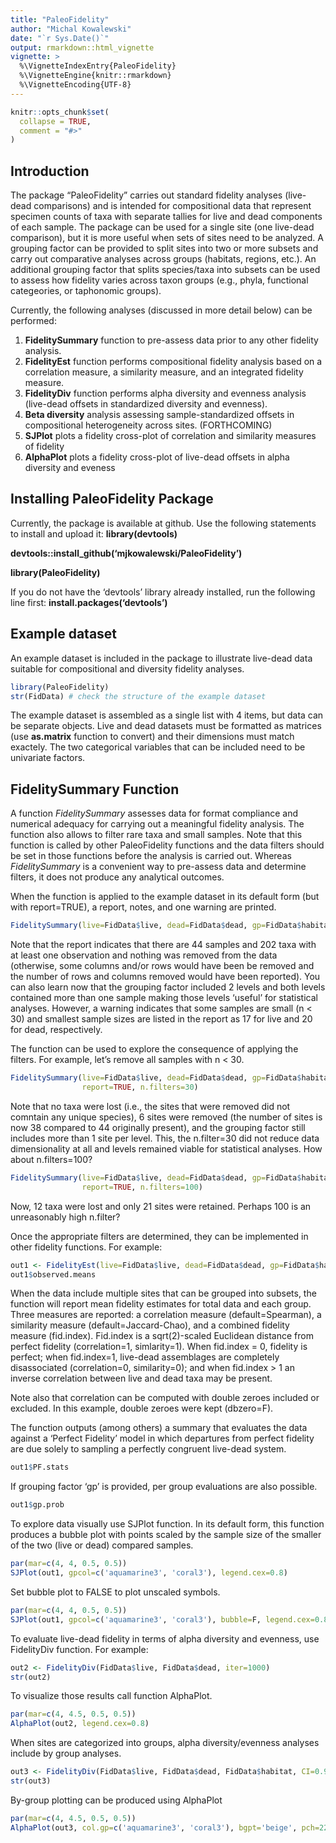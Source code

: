 ```yaml
---
title: "PaleoFidelity"
author: "Michal Kowalewski"
date: "`r Sys.Date()`"
output: rmarkdown::html_vignette
vignette: >
  %\VignetteIndexEntry{PaleoFidelity}
  %\VignetteEngine{knitr::rmarkdown}
  %\VignetteEncoding{UTF-8}
---
```


```r
knitr::opts_chunk$set(
  collapse = TRUE,
  comment = "#>"
)
```

## Introduction

The package "PaleoFidelity" carries out standard fidelity analyses (live-dead comparisons) and is intended for compositional data that represent specimen counts of taxa with separate tallies for live and dead components of each sample. The package can be used for a single site (one live-dead comparison), but it is more useful when sets of sites need to be analyzed. A grouping factor can be provided to split sites into two or more subsets and carry out comparative analyses across groups (habitats, regions, etc.). An additional grouping factor that splits species/taxa into subsets can be used to assess how fidelity varies across taxon groups (e.g., phyla, functional categeories, or taphonomic groups).

Currently, the following analyses (discussed in more detail below) can be performed:

1. __FidelitySummary__ function to pre-assess data prior to any other fidelity analysis.
2. __FidelityEst__ function performs compositional fidelity analysis based on a correlation measure, a similarity measure, and an integrated fidelity measure.
3. __FidelityDiv__ function performs alpha diversity and evenness analysis (live-dead offsets in standardized diversity and evenness).
4. __Beta diversity__ analysis assessing sample-standardized offsets in compositional heterogeneity across sites. (FORTHCOMING)
5. __SJPlot__ plots a fidelity cross-plot of correlation and similarity measures of fidelity 
6. __AlphaPlot__ plots a fidelity cross-plot of live-dead offsets in alpha diversity and eveness 

## Installing PaleoFidelity Package

Currently, the package is available at github. Use the following statements to install and upload it:
**library(devtools)**

**devtools::install_github('mjkowalewski/PaleoFidelity')**

**library(PaleoFidelity)**

If you do not have the 'devtools' library already installed, run the following line first: 
**install.packages('devtools')**

## Example dataset

An example dataset is included in the package to illustrate live-dead data suitable for compositional and diversity fidelity analyses.

```r
library(PaleoFidelity)
str(FidData) # check the structure of the example dataset
```

The example dataset is assembled as a single list with 4 items, but data can be separate objects. Live and dead datasets must be formatted as matrices (use __as.matrix__ function to convert) and their dimensions must match exactely. The two categorical variables that can be included need to be univariate factors.

## FidelitySummary Function

A function _FidelitySummary_ assesses data for format compliance and numerical adequacy for carrying out a meaningful fidelity analysis. The function also allows to filter rare taxa and small samples. Note that this function is called by other PaleoFidelity functions and the data filters should be set in those functions before the analysis is carried out. Whereas _FidelitySummary_ is a convenient way to pre-assess data and determine filters, it does not produce any analytical outcomes.

When the function is applied to the example dataset in its default form (but with report=TRUE), a report, notes, and one warning are printed.

```r
FidelitySummary(live=FidData$live, dead=FidData$dead, gp=FidData$habitat, report=TRUE)
```

Note that the report indicates that there are 44 samples and 202 taxa with at least one observation and nothing was removed from the data (otherwise, some columns and/or rows would have been be removed and the number of rows and columns removed would have been reported). You can also learn now that the grouping factor included 2 levels and both levels contained more than one sample making those levels 'useful' for statistical analyses. However, a warning indicates that some samples are small (n < 30) and smallest sample sizes are listed in the report as 17 for live and 20 for dead, respectively.

The function can be used to explore the consequence of applying the filters. For example, let's remove all samples with n < 30. 

```r
FidelitySummary(live=FidData$live, dead=FidData$dead, gp=FidData$habitat,
                report=TRUE, n.filters=30)
```

Note that no taxa were lost (i.e., the sites that were removed did not comntain any unique species), 6 sites were removed (the number of sites is now 38 compared to 44 originally present), and the grouping factor still includes more than 1 site per level. This, the n.filter=30 did not reduce data dimensionality at all and levels remained viable for statistical analyses. How about n.filters=100?

```r
FidelitySummary(live=FidData$live, dead=FidData$dead, gp=FidData$habitat,
                report=TRUE, n.filters=100)
```

Now, 12 taxa were lost and only 21 sites were retained. Perhaps 100 is an unreasonably high n.filter?

Once the appropriate filters are determined, they can be implemented in other fidelity functions. For example: 

```r
out1 <- FidelityEst(live=FidData$live, dead=FidData$dead, gp=FidData$habitat, n.filters=30, dbzero=F, iter=999)
out1$observed.means
```

When the data include multiple sites that can be grouped into subsets, the function will report mean fidelity estimates for total data and each group. Three measures are reported: a correlation measure (default=Spearman), a similarity measure (default=Jaccard-Chao), and a combined fidelity measure (fid.index). Fid.index is a sqrt(2)-scaled Euclidean distance from perfect fidelity (correlation=1, simlarity=1). When fid.index = 0, fidelity is perfect; when fid.index=1, live-dead assemblages are completely disassociated (correlation=0, similarity=0); and when fid.index > 1 an inverse correlation between live and dead taxa may be present.

Note also that correlation can be computed with double zeroes included or excluded. In this example, double zeroes were kept (dbzero=F).

The function outputs (among others) a summary that evaluates the data against a 'Perfect Fidelity' model in which departures from perfect fidelity are due solely to sampling a perfectly congruent live-dead system.

```r
out1$PF.stats
```

If grouping factor 'gp' is provided, per group evaluations are also possible.

```r
out1$gp.prob
```

To explore data visually use SJPlot function. In its default form, this function produces a bubble plot with points scaled by the sample size of the smaller of the two (live or dead) compared samples.

```r
par(mar=c(4, 4, 0.5, 0.5))
SJPlot(out1, gpcol=c('aquamarine3', 'coral3'), legend.cex=0.8)
```

Set bubble plot to FALSE to plot unscaled symbols.

```r
par(mar=c(4, 4, 0.5, 0.5))
SJPlot(out1, gpcol=c('aquamarine3', 'coral3'), bubble=F, legend.cex=0.8)
```

To evaluate live-dead fidelity in terms of alpha diversity and evenness, use FidelityDiv function. For example:

```r
out2 <- FidelityDiv(FidData$live, FidData$dead, iter=1000)
str(out2)
```

To visualize those results call function AlphaPlot.

```r
par(mar=c(4, 4.5, 0.5, 0.5))
AlphaPlot(out2, legend.cex=0.8)
```

When sites are categorized into groups, alpha diversity/evenness analyses include by group analyses. 

```r
out3 <- FidelityDiv(FidData$live, FidData$dead, FidData$habitat, CI=0.95, iter=1000)
str(out3)
```

By-group plotting can be produced using AlphaPlot

```r
par(mar=c(4, 4.5, 0.5, 0.5))
AlphaPlot(out3, col.gp=c('aquamarine3', 'coral3'), bgpt='beige', pch=22, legend.cex=0.8)
```
